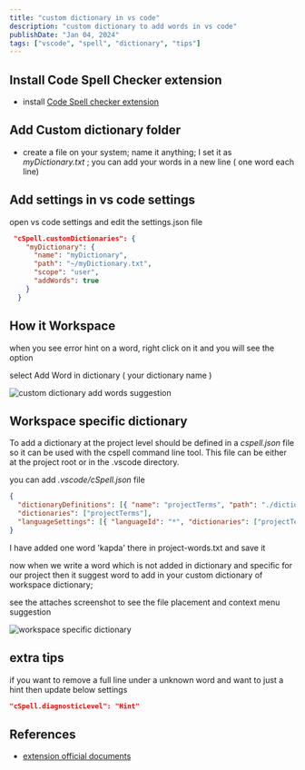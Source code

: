 ```yaml
---
title: "custom dictionary in vs code"
description: "custom dictionary to add words in vs code"
publishDate: "Jan 04, 2024"
tags: ["vscode", "spell", "dictionary", "tips"]
---
```


## Install Code Spell Checker extension

- install [Code Spell checker extension](https://marketplace.visualstudio.com/items?itemName=streetsidesoftware.code-spell-checker)

## Add Custom dictionary folder

- create a file on your system; name it anything; I set it as _myDictionary.txt_ ; you can add your words in a new line ( one word each line)

## Add settings in vs code settings

open vs code settings and edit the settings.json file

```json title="settings.json"
 "cSpell.customDictionaries": {
    "myDictionary": {
      "name": "myDictionary",
      "path": "~/myDictionary.txt",
      "scope": "user",
      "addWords": true
    }
  }
```

## How it Workspace

when you see error hint on a word, right click on it and you will see the option

select Add Word in dictionary ( your dictionary name )

![custom dictionary add words suggestion](./cspell-custom-dictionary.png)

## Workspace specific dictionary

To add a dictionary at the project level should be defined in a _cspell.json_ file so it can be used with the cspell command line tool. This file can be either at the project root or in the .vscode directory.

you can add _.vscode/cSpell.json_ file

```json title="./vscode/cSpell.json"
{
  "dictionaryDefinitions": [{ "name": "projectTerms", "path": "./dictionaries/project-words.txt" }],
  "dictionaries": ["projectTerms"],
  "languageSettings": [{ "languageId": "*", "dictionaries": ["projectTerms"] }]
}
```

I have added one word 'kapda' there in project-words.txt and save it

now when we write a word which is not added in dictionary and specific for our project then it suggest word to add in your custom dictionary of workspace dictionary;

see the attaches screenshot to see the file placement and context menu suggestion

![workspace specific dictionary](./cspell-workspace-dictionary.png)

## extra tips

if you want to remove a full line under a unknown word and want to just a hint then update below settings

```json
"cSpell.diagnosticLevel": "Hint"
```

## References

- [extension official documents](https://github.com/streetsidesoftware/vscode-spell-checker)
